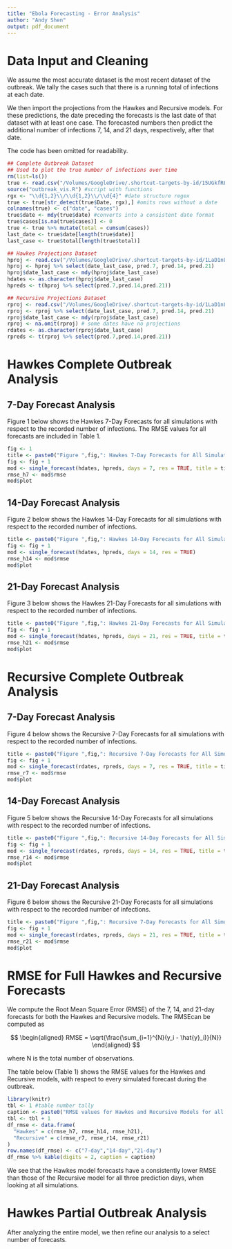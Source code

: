 ```yaml
---
title: "Ebola Forecasting - Error Analysis"
author: "Andy Shen"
output: pdf_document
---
```


# Data Input and Cleaning


We assume the most accurate dataset is the most recent dataset of the outbreak. We tally the cases such that there is a running total of infections at each date.

We then import the projections from the Hawkes and Recursive models. For these predictions, the date preceding the forecasts is the last date of that dataset with at least one case. The forecasted numbers then predict the additional number of infections 7, 14, and 21 days, respectively, after that date.  

The code has been omitted for readability.


```r
## Complete Outbreak Dataset 
## Used to plot the true number of infections over time
rm(list=ls())
true <- read.csv("/Volumes/GoogleDrive/.shortcut-targets-by-id/15UGkfREtfqH3LdfHmCsSpFJ5SrTnSeyt/ebola/2020-05-04_ebola/2020-05-04_data.csv")
source("outbreak_vis.R") #script with functions
rgx <- "\\d{1,2}\\/\\d{1,2}\\/\\d{4}" #date structure regex
true <- true[str_detect(true$Date, rgx),] #omits rows without a date
colnames(true) <- c("date", "cases")
true$date <- mdy(true$date) #converts into a consistent date format
true$cases[is.na(true$cases)] <- 0
true <- true %>% mutate(total = cumsum(cases))
last_date <- true$date[length(true$date)]
last_case <- true$total[length(true$total)]
```



```r
## Hawkes Projections Dataset
hproj <- read.csv("/Volumes/GoogleDrive/.shortcut-targets-by-id/1LaD1nL_OAOposW2fr2XDcs6BLHVBC-jA/2019 Ebola/Post-Outbreak Analysis/hawkes_post_proj.csv") #forecasted values
hproj <- hproj %>% select(date_last_case, pred.7, pred.14, pred.21)
hproj$date_last_case <- mdy(hproj$date_last_case)
hdates <- as.character(hproj$date_last_case)
hpreds <- t(hproj %>% select(pred.7,pred.14,pred.21))
```



```r
## Recursive Projections Dataset
rproj <- read.csv("/Volumes/GoogleDrive/.shortcut-targets-by-id/1LaD1nL_OAOposW2fr2XDcs6BLHVBC-jA/2019 Ebola/Post-Outbreak Analysis/recursive_post_proj.csv") #forecasted values
rproj <- rproj %>% select(date_last_case, pred.7, pred.14, pred.21)
rproj$date_last_case <- mdy(rproj$date_last_case)
rproj <- na.omit(rproj) # some dates have no projections
rdates <- as.character(rproj$date_last_case)
rpreds <- t(rproj %>% select(pred.7,pred.14,pred.21))
```

# Hawkes Complete Outbreak Analysis

## 7-Day Forecast Analysis

Figure 1 below shows the Hawkes 7-Day Forecasts for all simulations with respect to the recorded number of infections. The RMSE values for all forecasts are included in Table 1.\newline

```r
fig <- 1
title <- paste0("Figure ",fig,": Hawkes 7-Day Forecasts for All Simulations")
fig <- fig + 1
mod <- single_forecast(hdates, hpreds, days = 7, res = TRUE, title = title)
rmse_h7 <- mod$rmse
mod$plot
```

\pagebreak

## 14-Day Forecast Analysis

Figure 2 below shows the Hawkes 14-Day Forecasts for all simulations with respect to the recorded number of infections.\newline

```r
title <- paste0("Figure ",fig,": Hawkes 14-Day Forecasts for All Simulations")
fig <- fig + 1
mod <- single_forecast(hdates, hpreds, days = 14, res = TRUE)
rmse_h14 <- mod$rmse
mod$plot
```

\pagebreak

## 21-Day Forecast Analysis

Figure 3 below shows the Hawkes 21-Day Forecasts for all simulations with respect to the recorded number of infections.\newline

```r
title <- paste0("Figure ",fig,": Hawkes 21-Day Forecasts for All Simulations")
fig <- fig + 1
mod <- single_forecast(hdates, hpreds, days = 21, res = TRUE, title = title)
rmse_h21 <- mod$rmse
mod$plot
```

\pagebreak

# Recursive Complete Outbreak Analysis

## 7-Day Forecast Analysis

Figure 4 below shows the Recursive 7-Day Forecasts for all simulations with respect to the recorded number of infections.\newline

```r
title <- paste0("Figure ",fig,": Recursive 7-Day Forecasts for All Simulations")
fig <- fig + 1
mod <- single_forecast(rdates, rpreds, days = 7, res = TRUE, title = title)
rmse_r7 <- mod$rmse
mod$plot
```

\pagebreak

## 14-Day Forecast Analysis

Figure 5 below shows the Recursive 14-Day Forecasts for all simulations with respect to the recorded number of infections.\newline

```r
title <- paste0("Figure ",fig,": Recursive 14-Day Forecasts for All Simulations")
fig <- fig + 1
mod <- single_forecast(rdates, rpreds, days = 14, res = TRUE, title = title)
rmse_r14 <- mod$rmse
mod$plot
```

\pagebreak

## 21-Day Forecast Analysis

Figure 6 below shows the Recursive 21-Day Forecasts for all simulations with respect to the recorded number of infections.\newline

```r
title <- paste0("Figure ",fig,": Recursive 7-Day Forecasts for All Simulations")
fig <- fig + 1
mod <- single_forecast(rdates, rpreds, days = 21, res = TRUE, title = title)
rmse_r21 <- mod$rmse
mod$plot
```

\pagebreak

# RMSE for Full Hawkes and Recursive Forecasts

We compute the Root Mean Square Error (RMSE) of the 7, 14, and 21-day forecasts for both the Hawkes and Recursive models. The RMSEcan be computed as

$$
\begin{aligned}
RMSE = \sqrt{\frac{\sum_{i=1}^{N}(y_i - \hat{y}_i)}{N}}
\end{aligned}
$$

where N is the total number of observations.

The table below (Table 1) shows the RMSE values for the Hawkes and Recursive models, with respect to every simulated forecast during the outbreak.

```r
library(knitr)
tbl <- 1 #table number tally
caption <- paste0("RMSE values for Hawkes and Recursive Models for all simulations.")
tbl <- tbl + 1
df_rmse <- data.frame(
  "Hawkes" = c(rmse_h7, rmse_h14, rmse_h21),
  "Recursive" = c(rmse_r7, rmse_r14, rmse_r21)
)
row.names(df_rmse) <- c("7-day","14-day","21-day")
df_rmse %>% kable(digits = 2, caption = caption)
```


We see that the Hawkes model forecasts have a consistently lower RMSE than those of the Recursive model for all three prediction days, when looking at all simulations.

\pagebreak

# Hawkes Partial Outbreak Analysis

After analyzing the entire model, we then refine our analysis to a select number of forecasts.


